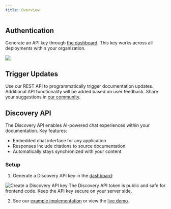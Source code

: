 ```yaml
---
title: Overview
---
```


## Authentication

Generate an API key through [the dashboard](https://dashboard.mintlify.com/settings/integrations). This key works across all deployments within your organization.

<Frame>
  <img src="/images/external-api-key.png" />
</Frame>

## Trigger Updates

Use our REST API to programmatically trigger documentation updates. Additional API functionality will be added based on user feedback. Share your suggestions in [our community](https://mintlify.com/community).

## Discovery API

The Discovery API enables AI-powered chat experiences within your documentation. Key features:
- Embedded chat interface for any application
- Responses include citations to source documentation
- Automatically stays synchronized with your content

### Setup

1. Generate a Discovery API key in the [dashboard](https://dashboard.mintlify.com/products/chat/widget):

<Frame>
  <img
    alt="Create a Discovery API key"
    src="/images/generate-discovery-api-key.png"
  />
</Frame>

<Note>
  The Discovery API token is public and safe for frontend code. Keep the API key secure on your server side.
</Note>

2. See our [example implementation](https://github.com/mintlify/discovery-api-example) or view the [live demo](https://chat.mintlify.com).